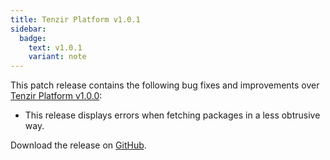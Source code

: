 ```yaml
---
title: Tenzir Platform v1.0.1
sidebar:
  badge:
    text: v1.0.1
    variant: note
---
```


This patch release contains the following bug fixes and improvements over
[Tenzir Platform
v1.0.0](https://github.com/tenzir/platform/releases/tag/v1.0.0):

- This release displays errors when fetching packages in a less obtrusive way.

Download the release on [GitHub](https://github.com/tenzir/platform/releases/tag/v1.0.1).
